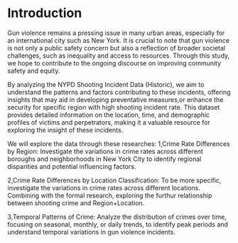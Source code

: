 # Introduction
Gun violence remains a pressing issue in many urban areas, especially for an international city such as New York. It is crucial to note that gun violence is not only a public safety concern but also a reflection of broader societal challenges, such as inequality and access to resources. Through this study, we hope to contribute to the ongoing discourse on improving community safety and equity.

By analyzing the NYPD Shooting Incident Data (Historic), we aim to understand the patterns and factors contributing to these incidents, offering insights that may aid in developing preventative measures,or enhance the security for specific region with high shooting incident rate. This dataset provides detailed information on the location, time, and demographic profiles of victims and perpetrators, making it a valuable resource for exploring the insight of these incidents. 

We will explore the data through these researches:
1,Crime Rate Differences by Region: Investigate the variations in crime rates across different boroughs and neighborhoods in New York City to identify regional disparities and potential influencing factors.

2,Crime Rate Differences by Location Classification: To be more specific, investigate the variations in crime rates across different locations. Combining with the formal research, exploring the furthur relationship between shooting crime and Region+Location.

3,Temporal Patterns of Crime: Analyze the distribution of crimes over time, focusing on seasonal, monthly, or daily trends, to identify peak periods and understand temporal variations in gun violence incidents.